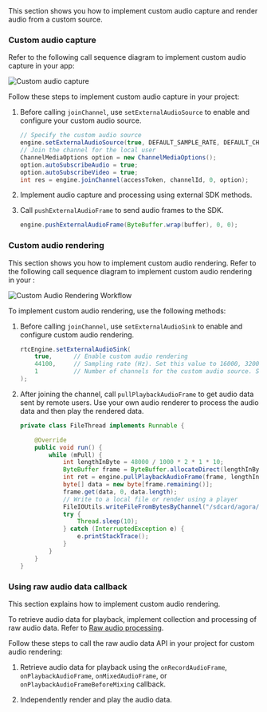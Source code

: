 <PlatformWrapper platform="android">
This section shows you how to implement custom audio capture and render audio from a custom source.

### Custom audio capture

Refer to the following call sequence diagram to implement custom audio capture in your app:

![Custom audio capture](/images/video-sdk/custom-audio-capture.svg)

Follow these steps to implement custom audio capture in your project:

1. Before calling `joinChannel`, use `setExternalAudioSource` to enable and configure your custom audio source.

    ```java
    // Specify the custom audio source
    engine.setExternalAudioSource(true, DEFAULT_SAMPLE_RATE, DEFAULT_CHANNEL_COUNT, 1, true, true);
    // Join the channel for the local user
    ChannelMediaOptions option = new ChannelMediaOptions();
    option.autoSubscribeAudio = true;
    option.autoSubscribeVideo = true;
    int res = engine.joinChannel(accessToken, channelId, 0, option);
    ```

2. Implement audio capture and processing using external SDK methods.

3. Call `pushExternalAudioFrame` to send audio frames to the SDK.

    ```java
    engine.pushExternalAudioFrame(ByteBuffer.wrap(buffer), 0, 0);
    ```

### Custom audio rendering

This section shows you how to implement custom audio rendering. Refer to the following call sequence diagram to implement custom audio rendering in your <Vpl k="CLIENT" />:

![Custom Audio Rendering Workflow](/images/video-sdk/custom-audio-render.svg)

To implement custom audio rendering, use the following methods:

1. Before calling `joinChannel`, use `setExternalAudioSink` to enable and configure custom audio rendering.

    ```java
    rtcEngine.setExternalAudioSink(
        true,      // Enable custom audio rendering
        44100,     // Sampling rate (Hz). Set this value to 16000, 32000, 441000, or 48000
        1          // Number of channels for the custom audio source. Set this value to 1 or 2
    );
    ```

2. After joining the channel, call `pullPlaybackAudioFrame` to get audio data sent by remote users. Use your own audio renderer to process the audio data and then play the rendered data.

    ```java
    private class FileThread implements Runnable {

        @Override
        public void run() {
            while (mPull) {
                int lengthInByte = 48000 / 1000 * 2 * 1 * 10;
                ByteBuffer frame = ByteBuffer.allocateDirect(lengthInByte);
                int ret = engine.pullPlaybackAudioFrame(frame, lengthInByte);
                byte[] data = new byte[frame.remaining()];
                frame.get(data, 0, data.length);
                // Write to a local file or render using a player
                FileIOUtils.writeFileFromBytesByChannel("/sdcard/agora/pull_48k.pcm", data, true, true);
                try {
                    Thread.sleep(10);
                } catch (InterruptedException e) {
                    e.printStackTrace();
                }
            }
        }
    }
    ```

### Using raw audio data callback

This section explains how to implement custom audio rendering.

To retrieve audio data for playback, implement collection and processing of raw audio data. Refer to [Raw audio processing](./develop/stream-raw-audio).

Follow these steps to call the raw audio data API in your project for custom audio rendering:

1. Retrieve audio data for playback using the `onRecordAudioFrame`, `onPlaybackAudioFrame`, `onMixedAudioFrame`, or `onPlaybackAudioFrameBeforeMixing` callback.

2. Independently render and play the audio data.

</PlatformWrapper>
